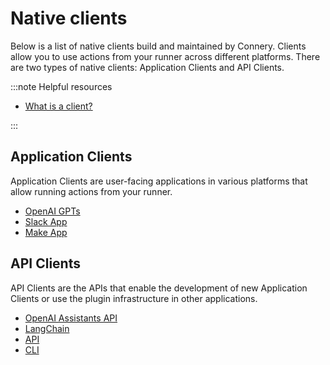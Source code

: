 # Native clients

Below is a list of native clients build and maintained by Connery.
Clients allow you to use actions from your runner across different platforms.
There are two types of native clients: Application Clients and API Clients.

:::note Helpful resources

- [What is a client?](/docs/platform/introduction/core-concepts#client)

:::

## Application Clients

Application Clients are user-facing applications in various platforms that allow running actions from your runner.

- [OpenAI GPTs](/docs/clients/native/openai/gpt)
- [Slack App](/docs/clients/native/slack)
- [Make App](/docs/clients/native/make)

## API Clients

API Clients are the APIs that enable the development of new Application Clients or use the plugin infrastructure in other applications.

- [OpenAI Assistants API](/docs/clients/native/openai/assistant)
- [LangChain](/docs/clients/native/langchain)
- [API](/docs/clients/native/api)
- [CLI](/docs/clients/native/api)
